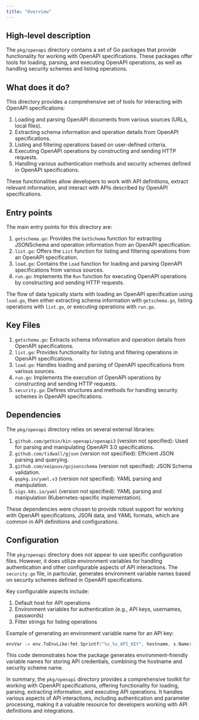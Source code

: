 ```yaml
---
title: "Overview"
---
```


## High-level description
The `pkg/openapi` directory contains a set of Go packages that provide functionality for working with OpenAPI specifications. These packages offer tools for loading, parsing, and executing OpenAPI operations, as well as handling security schemes and listing operations.

## What does it do?
This directory provides a comprehensive set of tools for interacting with OpenAPI specifications:

1. Loading and parsing OpenAPI documents from various sources (URLs, local files).
2. Extracting schema information and operation details from OpenAPI specifications.
3. Listing and filtering operations based on user-defined criteria.
4. Executing OpenAPI operations by constructing and sending HTTP requests.
5. Handling various authentication methods and security schemes defined in OpenAPI specifications.

These functionalities allow developers to work with API definitions, extract relevant information, and interact with APIs described by OpenAPI specifications.

## Entry points
The main entry points for this directory are:

1. `getschema.go`: Provides the `GetSchema` function for extracting JSONSchema and operation information from an OpenAPI specification.
2. `list.go`: Offers the `List` function for listing and filtering operations from an OpenAPI specification.
3. `load.go`: Contains the `Load` function for loading and parsing OpenAPI specifications from various sources.
4. `run.go`: Implements the `Run` function for executing OpenAPI operations by constructing and sending HTTP requests.

The flow of data typically starts with loading an OpenAPI specification using `load.go`, then either extracting schema information with `getschema.go`, listing operations with `list.go`, or executing operations with `run.go`.

## Key Files
1. `getschema.go`: Extracts schema information and operation details from OpenAPI specifications.
2. `list.go`: Provides functionality for listing and filtering operations in OpenAPI specifications.
3. `load.go`: Handles loading and parsing of OpenAPI specifications from various sources.
4. `run.go`: Implements the execution of OpenAPI operations by constructing and sending HTTP requests.
5. `security.go`: Defines structures and methods for handling security schemes in OpenAPI specifications.

## Dependencies
The `pkg/openapi` directory relies on several external libraries:

1. `github.com/getkin/kin-openapi/openapi3` (version not specified): Used for parsing and manipulating OpenAPI 3.0 specifications.
2. `github.com/tidwall/gjson` (version not specified): Efficient JSON parsing and querying.
3. `github.com/xeipuuv/gojsonschema` (version not specified): JSON Schema validation.
4. `gopkg.in/yaml.v3` (version not specified): YAML parsing and manipulation.
5. `sigs.k8s.io/yaml` (version not specified): YAML parsing and manipulation (Kubernetes-specific implementation).

These dependencies were chosen to provide robust support for working with OpenAPI specifications, JSON data, and YAML formats, which are common in API definitions and configurations.

## Configuration
The `pkg/openapi` directory does not appear to use specific configuration files. However, it does utilize environment variables for handling authentication and other configurable aspects of API interactions. The `security.go` file, in particular, generates environment variable names based on security schemes defined in OpenAPI specifications.

Key configurable aspects include:
1. Default host for API operations
2. Environment variables for authentication (e.g., API keys, usernames, passwords)
3. Filter strings for listing operations

Example of generating an environment variable name for an API key:

```go
envVar := env.ToEnvLike(fmt.Sprintf("%s_%s_API_KEY", hostname, s.Name))
```

This code demonstrates how the package generates environment-friendly variable names for storing API credentials, combining the hostname and security scheme name.

In summary, the `pkg/openapi` directory provides a comprehensive toolkit for working with OpenAPI specifications, offering functionality for loading, parsing, extracting information, and executing API operations. It handles various aspects of API interactions, including authentication and parameter processing, making it a valuable resource for developers working with API definitions and integrations.